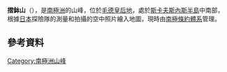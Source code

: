 
'''摺鉢山'''（{{lang-en|Mount Suribachi}}），是[[南極洲|南極洲]]的山峰，位於[[毛德皇后地|毛德皇后地]]，處於[[斯卡夫斯內斯半島|斯卡夫斯內斯半島]]中南部，根據[[日本|日本]]探險隊的測量和拍攝的空中照片繪入地圖，現時由[[南極條約體系|南極條約體系]]管理。

==參考資料==
{{usgs-gazetteer|id=14832|name=Mount Suribachi}}

{{Antarctica-geo-stub}}
[[Category:南極洲山峰|Category:南極洲山峰]]
